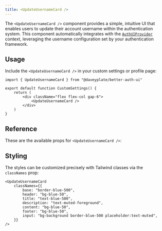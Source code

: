 ```yaml
---
title: <UpdateUsernameCard />
---
```


The `<UpdateUsernameCard />` component provides a simple, intuitive UI that enables users to update their account username within the authentication system. This component automatically integrates with the [`AuthUIProvider`](/components/auth-ui-provider) context, leveraging the username configuration set by your authentication framework.

## Usage

Include the `<UpdateUsernameCard />` in your custom settings or profile page:

```tsx
import { UpdateUsernameCard } from "@daveyplate/better-auth-ui"

export default function CustomSettings() {
    return (
        <div className="flex flex-col gap-6">
            <UpdateUsernameCard />
        </div>
    )
}
```

## Reference

These are the available props for `<UpdateUsernameCard />`:

<AutoTypeTable path="../src/components/settings/update-username-card.tsx" name="UpdateUsernameCardProps" />

## Styling

The styles can be customized precisely with Tailwind classes via the `classNames` prop:

```tsx
<UpdateUsernameCard
    classNames={{
        base: "border-blue-500",
        header: "bg-blue-50",
        title: "text-blue-500",
        description: "text-muted-foreground",
        content: "bg-blue-50",
        footer: "bg-blue-50",
        input: "bg-background border-blue-500 placeholder:text-muted",
    }}
/>
```